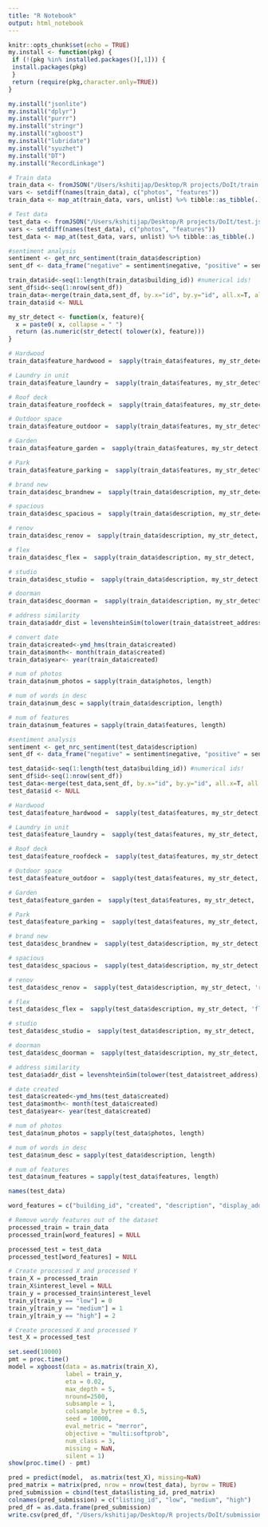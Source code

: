```yaml
---
title: "R Notebook"
output: html_notebook
---
```

```r
knitr::opts_chunk$set(echo = TRUE)
my.install <- function(pkg) {
 if (!(pkg %in% installed.packages()[,1])) {
 install.packages(pkg)
 }
 return (require(pkg,character.only=TRUE))
}

my.install("jsonlite")
my.install("dplyr")
my.install("purrr")
my.install("stringr")
my.install("xgboost")
my.install("lubridate")
my.install("syuzhet")
my.install("DT")
my.install("RecordLinkage")

# Train data
train_data <- fromJSON("/Users/kshitijap/Desktop/R projects/DoIt/train.json")
vars <- setdiff(names(train_data), c("photos", "features"))
train_data <- map_at(train_data, vars, unlist) %>% tibble::as_tibble(.)

# Test data
test_data <- fromJSON("/Users/kshitijap/Desktop/R projects/DoIt/test.json")
vars <- setdiff(names(test_data), c("photos", "features"))
test_data <- map_at(test_data, vars, unlist) %>% tibble::as_tibble(.)

#sentiment analysis
sentiment <- get_nrc_sentiment(train_data$description)
sent_df <- data_frame("negative" = sentiment$negative, "positive" = sentiment$positive)

train_data$id<-seq(1:length(train_data$building_id)) #numerical ids!
sent_df$id<-seq(1:nrow(sent_df))
train_data<-merge(train_data,sent_df, by.x="id", by.y="id", all.x=T, all.y=T)
train_data$id <- NULL

my_str_detect <- function(x, feature){
  x = paste0( x, collapse = " ")
  return (as.numeric(str_detect( tolower(x), feature)))
}

# Hardwood
train_data$feature_hardwood =  sapply(train_data$features, my_str_detect, 'wood') 

# Laundry in unit
train_data$feature_laundry =  sapply(train_data$features, my_str_detect, paste(c('laundry', 'dryer', 'washer'), collapse="|")) 

# Roof deck
train_data$feature_roofdeck =  sapply(train_data$features, my_str_detect, 'roof') 

# Outdoor space
train_data$feature_outdoor =  sapply(train_data$features, my_str_detect, 'outdoor') 

# Garden
train_data$feature_garden =  sapply(train_data$features, my_str_detect, 'garden') 

# Park
train_data$feature_parking =  sapply(train_data$features, my_str_detect, 'park') 

# brand new
train_data$desc_brandnew =  sapply(train_data$description, my_str_detect, 'brand new') 

# spacious
train_data$desc_spacious =  sapply(train_data$description, my_str_detect, 'spacious') 

# renov
train_data$desc_renov =  sapply(train_data$description, my_str_detect, 'renov')

# flex
train_data$desc_flex =  sapply(train_data$description, my_str_detect, 'flex')

# studio
train_data$desc_studio =  sapply(train_data$description, my_str_detect, 'studio')

# doorman
train_data$desc_doorman =  sapply(train_data$description, my_str_detect, 'doorman')

# address similarity
train_data$addr_dist = levenshteinSim(tolower(train_data$street_address),tolower(train_data$display_address))

# convert date
train_data$created<-ymd_hms(train_data$created)
train_data$month<- month(train_data$created)
train_data$year<- year(train_data$created)

# num of photos
train_data$num_photos = sapply(train_data$photos, length)

# num of words in desc
train_data$num_desc = sapply(train_data$description, length)

# num of features
train_data$num_features = sapply(train_data$features, length)

#sentiment analysis
sentiment <- get_nrc_sentiment(test_data$description)
sent_df <- data_frame("negative" = sentiment$negative, "positive" = sentiment$positive)

test_data$id<-seq(1:length(test_data$building_id)) #numerical ids!
sent_df$id<-seq(1:nrow(sent_df))
test_data<-merge(test_data,sent_df, by.x="id", by.y="id", all.x=T, all.y=T)
test_data$id <- NULL

# Hardwood
test_data$feature_hardwood =  sapply(test_data$features, my_str_detect, 'wood') 

# Laundry in unit
test_data$feature_laundry =  sapply(test_data$features, my_str_detect, paste(c('laundry', 'dryer', 'washer'), collapse="|")) 

# Roof deck
test_data$feature_roofdeck =  sapply(test_data$features, my_str_detect, 'roof') 

# Outdoor space
test_data$feature_outdoor =  sapply(test_data$features, my_str_detect, 'outdoor') 

# Garden
test_data$feature_garden =  sapply(test_data$features, my_str_detect, 'garden') 

# Park
test_data$feature_parking =  sapply(test_data$features, my_str_detect, 'park') 

# brand new
test_data$desc_brandnew =  sapply(test_data$description, my_str_detect, 'brand new') 

# spacious
test_data$desc_spacious =  sapply(test_data$description, my_str_detect, 'spacious')

# renov
test_data$desc_renov =  sapply(test_data$description, my_str_detect, 'renov')

# flex
test_data$desc_flex =  sapply(test_data$description, my_str_detect, 'flex')

# studio
test_data$desc_studio =  sapply(test_data$description, my_str_detect, 'studio')

# doorman
test_data$desc_doorman =  sapply(test_data$description, my_str_detect, 'doorman')

# address similarity
test_data$addr_dist = levenshteinSim(tolower(test_data$street_address),tolower(test_data$display_address))

# date created
test_data$created<-ymd_hms(test_data$created)
test_data$month<- month(test_data$created)
test_data$year<- year(test_data$created)

# num of photos
test_data$num_photos = sapply(test_data$photos, length)

# num of words in desc
test_data$num_desc = sapply(test_data$description, length)

# num of features
test_data$num_features = sapply(test_data$features, length)

names(test_data)

word_features = c("building_id", "created", "description", "display_address", "street_address", "features", "listing_id", "manager_id", "photos")

# Remove wordy features out of the dataset
processed_train = train_data
processed_train[word_features] = NULL

processed_test = test_data
processed_test[word_features] = NULL

# Create processed X and processed Y
train_X = processed_train
train_X$interest_level = NULL
train_y = processed_train$interest_level
train_y[train_y == "low"] = 0
train_y[train_y == "medium"] = 1
train_y[train_y == "high"] = 2

# Create processed X and processed Y
test_X = processed_test

set.seed(10000)
pmt = proc.time()
model = xgboost(data = as.matrix(train_X), 
                label = train_y,
                eta = 0.02,
                max_depth = 5, 
                nround=2500, 
                subsample = 1,
                colsample_bytree = 0.5,
                seed = 10000,
                eval_metric = "merror",
                objective = "multi:softprob",
                num_class = 3,
                missing = NaN,
                silent = 1)
show(proc.time() - pmt)

pred = predict(model,  as.matrix(test_X), missing=NaN)
pred_matrix = matrix(pred, nrow = nrow(test_data), byrow = TRUE)
pred_submission = cbind(test_data$listing_id, pred_matrix)
colnames(pred_submission) = c("listing_id", "low", "medium", "high")
pred_df = as.data.frame(pred_submission)
write.csv(pred_df, "/Users/kshitijap/Desktop/R projects/DoIt/submission.csv", row.names = FALSE)
```

